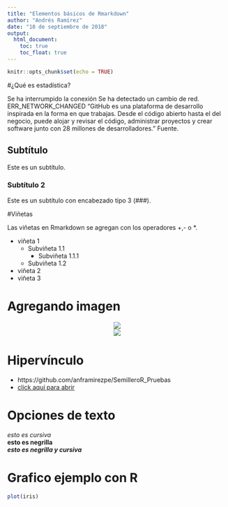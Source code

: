 ```yaml
---
title: "Elementos básicos de Rmarkdown"
author: "Andrés Ramírez"
date: "10 de septiembre de 2018"
output:
  html_document:
    toc: true
    toc_float: true
---
```


```r
knitr::opts_chunk$set(echo = TRUE)
```

#¿Qué es estadística?

Se ha interrumpido la conexión
Se ha detectado un cambio de red.
ERR_NETWORK_CHANGED
“GitHub es una plataforma de desarrollo inspirada en la forma en que trabajas. Desde el código abierto hasta el del negocio, puede alojar y revisar el código, administrar proyectos y crear software junto con 28 millones de desarrolladores.” Fuente.

## Subtítulo

Este es un subtítulo.

### Subtítulo 2

Este es un subtítulo con encabezado tipo 3 (###).

#Viñetas

Las viñetas en Rmarkdown se agregan con los operadores +,- o *.

  + viñeta 1
    - Subviñeta 1.1
        * Subviñeta 1.1.1
    - Subviñeta 1.2
  + viñeta 2
  + viñeta 3

# Agregando imagen

<center>
![](Imagen.jpg)
</center>

<center>
![](Imagen 2.jpg)
</center>

# Hipervínculo

  - https://github.com/anframirezpe/SemilleroR_Pruebas
  - [click aquí para abrir](https://github.com/anframirezpe/SemilleroR_Pruebas)
  
# Opciones de texto

*esto es cursiva*  
**esto es negrilla**  
***esto es negrilla y cursiva***  

# Grafico ejemplo con R

```r
plot(iris)
```


